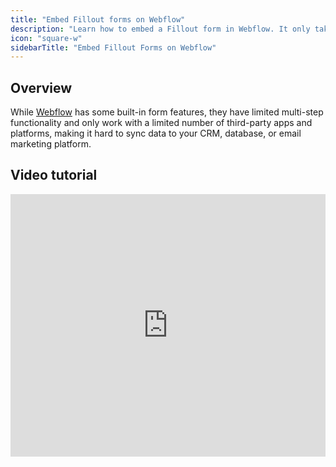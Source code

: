 ```yaml
---
title: "Embed Fillout forms on Webflow"
description: "Learn how to embed a Fillout form in Webflow. It only takes a few minutes to insert your form as a popup, slide-out, or standard element on the page."
icon: "square-w"
sidebarTitle: "Embed Fillout Forms on Webflow"
---
```


## Overview

While [Webflow](https://webflow.com) has some built-in form features, they have limited multi-step functionality and only work with a limited number of third-party apps and platforms, making it hard to sync data to your CRM, database, or email marketing platform.

## Video tutorial

<Frame>
  <iframe class="notion-asset-object-fit" src="https://www.loom.com/embed/615d4eab46b8400aaecfccd057ed3c96" title="iframe video" frameborder="0" allowfullscreen loading="lazy" scrolling="auto" width="100%" height="420" />
</Frame>

## How to embed your form in Webflow

Start by clicking `Publish` in the upper right corner of the Fillout form editor. Next, open the **Share** tab from the top menu.

<Frame>
  ![](/images/sharing-and-embedding/image-25.png)
</Frame>

Select your preferred embed style and click `Use this embed`. Adjust your embed style settings to fit your use case (more info [here](/help)) and click `Get the code`.

<Frame>
  ![](/images/sharing-and-embedding/image-26.png)
</Frame>

Open your Webflow visual editor, click the `+` symbol on the upper left corner (or press `A`) to open the **Add Elements** sidebar.

Select the **Elements** tab, scroll to the **Advanced** section at the bottom of the list, and drag and drop the `Embed` to a spot on the page.

<Frame>
  ![](/images/sharing-and-embedding/image-27.png)
</Frame>

Paste your **embed code** from Fillout into the code editor and click `Save & Close`.

The Webflow visual editor doesn’t display scripts, so you need to open the **Publish** menu in the upper right corner of the screen and click `Publish to selected domains`. After publishing the changes, click the `external link icon` next to your site URL (an arrow pointing to the upper right corner) to confirm that the embed works as intended.

## Troubleshooting common issues

<Frame>
  ![](/images/sharing-and-embedding/image-28.png)
</Frame>

Sometimes, design settings applied in Fillout cause the embed to show up as too narrow on the page. To fix this manually, select the `Embed` in the visual editor, then open the **Size** menu from the right **Style** sidebar.

Increase the `Min W` value, publish the changes, and keep adjusting until you find a value you like (500px is a good starting point).

<Frame>
  ![](/images/sharing-and-embedding/image-29.png)
</Frame>

Floating buttons (available in the **Popup** and **Slider** embed settings) may float behind certain elements and styles, like image sliders.

One way to fix this is placing the `Embed` element inside of a `Div` block (under **Basic** in the **Add Elements** sidebar) – almost anywhere on the page should work – and selecting `Relative` from the **Position** dropdown in the right **Style** sidebar.

Then, click on every `Slide` element on the page and select `Static` from the **Position** dropdown within the **Style** sidebar.

## Related article

<CardGroup cols={3}>
  <Card title="Sharing & Embedding" icon="link" iconType="regular" color="#FFC738" href="/help/sharing">
    Share your Fillout forms via link, website embed, or QR code
  </Card>
</CardGroup>